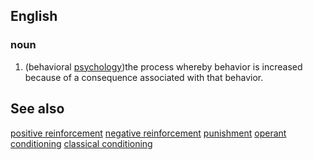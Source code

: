 ==English==
===noun===
# (behavioral [[psychology]])the process whereby behavior is increased because of a consequence associated with that behavior.


==See also==
[[positive reinforcement]]
[[negative reinforcement]]
[[punishment]]
[[operant conditioning]]
[[classical conditioning]]